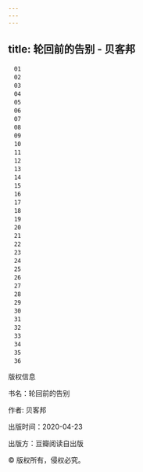 ```yaml
---
---
---
```

title: 轮回前的告别 - 贝客邦
---


```
　01
　02
　03
　04
　05
　06
　07
　08
　09
　10
　11
　12
　13
　14
　15
　16
　17
　18
　19
　20
　21
　22
　23
　24
　25
　26
　27
　28
　29
　30
　31
　32
　33
　34
　35
　36
```



版权信息


书名：轮回前的告别

作者: 贝客邦

出版时间：2020-04-23

出版方：豆瓣阅读自出版

© 版权所有，侵权必究。